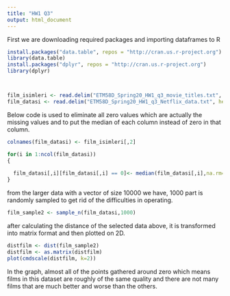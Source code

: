 ---
title: "HW1 Q3"
output: html_document
---
First we are downloading required packages and importing dataframes to R

```{r echo=TRUE, results='hide', message=FALSE,warning=FALSE, error=FALSE}

install.packages("data.table", repos = "http://cran.us.r-project.org")
library(data.table)
install.packages("dplyr", repos = "http://cran.us.r-project.org")
library(dplyr)



film_isimleri <- read.delim("ETM58D_Spring20_HW1_q3_movie_titles.txt", sep = ",",header = FALSE)
film_datasi <- read.delim("ETM58D_Spring20_HW1_q3_Netflix_data.txt", header = FALSE,sep = "" )
```

Below code is used to eliminate all zero values which are actually the missing values and to put the median of each column instead of zero in that column.

```{r}
colnames(film_datasi) <- film_isimleri[,2]

for(i in 1:ncol(film_datasi))
{
  
  film_datasi[,i][film_datasi[,i] == 0]<- median(film_datasi[,i],na.rm=TRUE)
}
```

from the larger data with a vector of size 10000 we have, 1000 part is randomly sampled to get rid of the difficulties in operating.

```{r}

film_sample2 <- sample_n(film_datasi,1000)
```

after calculating the distance of the selected data above, it is transformed into matrix format and then plotted on 2D.
```{r}
distfilm <- dist(film_sample2)
distfilm <- as.matrix(distfilm)
plot(cmdscale(distfilm, k=2))
```

In the graph, almost all of the points gathered around zero which means films in this dataset are roughly of the same quality and there are not many films that are much better and worse than the others.
